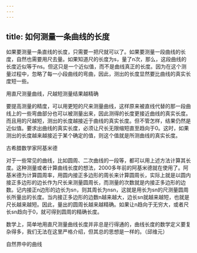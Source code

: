 ```yaml
---
---
---
```

title: 如何测量一条曲线的长度
---




如果要测量一条直线的长度，只需要一把尺就可以了。如果要测量一段曲线的长度，自然也需要用尺去量。如果知道尺的长度为s，量了n次，那么，这段曲线的长度近似等于ns。但这只是一个近似值，而不是曲线真正的长度。因为在这个测量过程中，忽略了每一小段曲线的弯曲，因此，测出的长度显然要比曲线的真实长度短一些。

用直尺测量曲线，尺越短测量结果越精确



要提高测量的精度，可以用更短的尺来测量曲线，这样原来被直线代替的那一段曲线上的一些弯曲部分也可以被测量出来，因此测得的长度更接近曲线的真实长度。而且用的尺越短，测出的长度越接近于曲线的真实长度。但不管怎样，结果仍然是近似值。要求出曲线的真实长度，必须让尺长无限缩短直至趋向于0。这时，如果测出的长度越来越接近于某个确定的值，则这个值就是所测曲线的真实长度。

古希腊数学家阿基米德



对于一些常见的曲线，比如圆周、二次曲线的一段等，都可以用上述方法计算其长度。这种测量或者计算曲线长度的想法，2000多年前的阿基米德就在使用了。阿基米德为计算圆周率，用圆内接正多边形的周长来计算圆周长，实际上就是以圆内接正多边形的边长作为尺长来测量圆周长，而测量的次数就是内接正多边形的边数。记内接正n边形的边长为sn，则其周长为nsn，这就是用长为sn的尺测量圆周长所量出的长度。当内接正多边形的边数n越来越大，边长sn就越来越短，也就是尺长越来越短。因此，量出的圆周长越来越精确。如果让n趋向于无穷大，或者尺长sn趋向于0，就可得到圆周的精确长度。

数学上，简单地用直尺测量曲线长度并非总是行得通的，曲线长度的数学定义要复杂得多，我们无法在这里严格介绍，但其总的思想是一样的。（邱维元）

自然界中的曲线